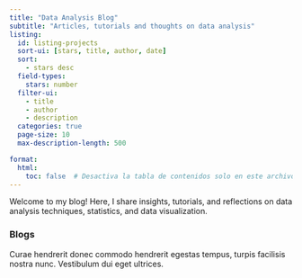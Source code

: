 ```yaml
---
title: "Data Analysis Blog"
subtitle: "Articles, tutorials and thoughts on data analysis"
listing:
  id: listing-projects
  sort-ui: [stars, title, author, date]
  sort:
    - stars desc
  field-types:
    stars: number
  filter-ui:
    - title
    - author
    - description
  categories: true
  page-size: 10
  max-description-length: 500

format:
  html:
    toc: false  # Desactiva la tabla de contenidos solo en este archivo
---
```


Welcome to my blog! Here, I share insights, tutorials, and reflections on data analysis techniques, statistics, and data visualization.

### Blogs

Curae hendrerit donec commodo hendrerit egestas tempus, turpis facilisis nostra nunc. Vestibulum dui eget ultrices.
